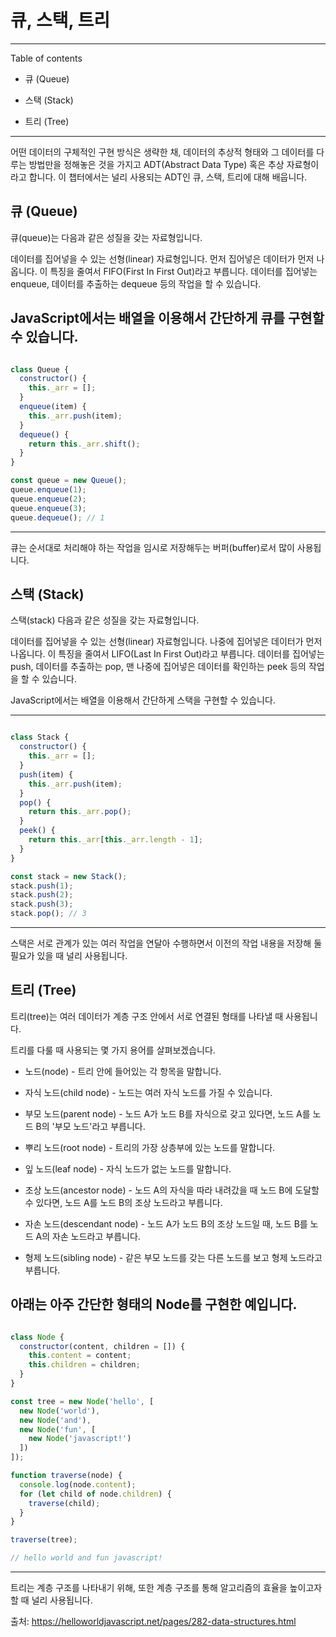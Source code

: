 
# 큐, 스택, 트리

---

Table of contents

- 큐 (Queue)

- 스택 (Stack)

- 트리 (Tree)

---

어떤 데이터의 구체적인 구현 방식은 생략한 채, 데이터의 추상적 형태와 그 데이터를 다루는 방법만을 정해놓은 것을 가지고 ADT(Abstract Data Type) 혹은 추상 자료형이라고 합니다. 이 챕터에서는 널리 사용되는 ADT인 큐, 스택, 트리에 대해 배웁니다.

## 큐 (Queue)

큐(queue)는 다음과 같은 성질을 갖는 자료형입니다.

데이터를 집어넣을 수 있는 선형(linear) 자료형입니다.
먼저 집어넣은 데이터가 먼저 나옵니다. 이 특징을 줄여서 FIFO(First In First Out)라고 부릅니다.
데이터를 집어넣는 enqueue, 데이터를 추출하는 dequeue 등의 작업을 할 수 있습니다.

JavaScript에서는 배열을 이용해서 간단하게 큐를 구현할 수 있습니다.
---
```js

class Queue {
  constructor() {
    this._arr = [];
  }
  enqueue(item) {
    this._arr.push(item);
  }
  dequeue() {
    return this._arr.shift();
  }
}

const queue = new Queue();
queue.enqueue(1);
queue.enqueue(2);
queue.enqueue(3);
queue.dequeue(); // 1

````
---

큐는 순서대로 처리해야 하는 작업을 임시로 저장해두는 버퍼(buffer)로서 많이 사용됩니다.

## 스택 (Stack)

스택(stack) 다음과 같은 성질을 갖는 자료형입니다.

데이터를 집어넣을 수 있는 선형(linear) 자료형입니다.
나중에 집어넣은 데이터가 먼저 나옵니다. 이 특징을 줄여서 LIFO(Last In First Out)라고 부릅니다.
데이터를 집어넣는 push, 데이터를 추출하는 pop, 맨 나중에 집어넣은 데이터를 확인하는 peek 등의 작업을 할 수 있습니다.

JavaScript에서는 배열을 이용해서 간단하게 스택을 구현할 수 있습니다.

---
```js

class Stack {
  constructor() {
    this._arr = [];
  }
  push(item) {
    this._arr.push(item);
  }
  pop() {
    return this._arr.pop();
  }
  peek() {
    return this._arr[this._arr.length - 1];
  }
}

const stack = new Stack();
stack.push(1);
stack.push(2);
stack.push(3);
stack.pop(); // 3

```
---

스택은 서로 관계가 있는 여러 작업을 연달아 수행하면서 이전의 작업 내용을 저장해 둘 필요가 있을 때 널리 사용됩니다.

## 트리 (Tree)

트리(tree)는 여러 데이터가 계층 구조 안에서 서로 연결된 형태를 나타낼 때 사용됩니다.


트리를 다룰 때 사용되는 몇 가지 용어를 살펴보겠습니다.

- 노드(node) - 트리 안에 들어있는 각 항목을 말합니다.

- 자식 노드(child node) - 노드는 여러 자식 노드를 가질 수 있습니다.

- 부모 노드(parent node) - 노드 A가 노드 B를 자식으로 갖고 있다면, 노드 A를 노드 B의 '부모 노드'라고 부릅니다.

- 뿌리 노드(root node) - 트리의 가장 상층부에 있는 노드를 말합니다.

- 잎 노드(leaf node) - 자식 노드가 없는 노드를 말합니다.

- 조상 노드(ancestor node) - 노드 A의 자식을 따라 내려갔을 때 노드 B에 도달할 수 있다면, 노드 A를 노드 B의 조상 노드라고 부릅니다.

- 자손 노드(descendant node) - 노드 A가 노드 B의 조상 노드일 때, 노드 B를 노드 A의 자손 노드라고 부릅니다.

- 형제 노드(sibling node) - 같은 부모 노드를 갖는 다른 노드를 보고 형제 노드라고 부릅니다.

아래는 아주 간단한 형태의 Node를 구현한 예입니다.
---
```js

class Node {
  constructor(content, children = []) {
    this.content = content;
    this.children = children;
  }
}

const tree = new Node('hello', [
  new Node('world'),
  new Node('and'),
  new Node('fun', [
    new Node('javascript!')
  ])
]);

function traverse(node) {
  console.log(node.content);
  for (let child of node.children) {
    traverse(child);
  }
}

traverse(tree);

// hello world and fun javascript!

```
---
트리는 계층 구조를 나타내기 위해, 또한 계층 구조를 통해 알고리즘의 효율을 높이고자 할 때 널리 사용됩니다.


출처: https://helloworldjavascript.net/pages/282-data-structures.html